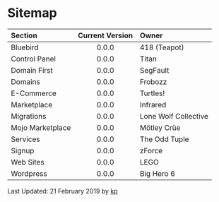 # Sitemap

| Section          | Current Version | Owner                |
| :--------------- | :-------------: | :------------------- |
| Bluebird         |      0.0.0      | 418 (Teapot)         |
| Control Panel    |      0.0.0      | Titan                |
| Domain First     |      0.0.0      | SegFault             |
| Domains          |      0.0.0      | Frobozz              |
| E-Commerce       |      0.0.0      | Turtles!             |
| Marketplace      |      0.0.0      | Infrared             |
| Migrations       |      0.0.0      | Lone Wolf Collective |
| Mojo Marketplace |      0.0.0      | Mötley Crüe          |
| Services         |      0.0.0      | The Odd Tuple        |
| Signup           |      0.0.0      | zForce               |
| Web Sites        |      0.0.0      | LEGO                 |
| Wordpress        |      0.0.0      | Big Hero 6           |

Last Updated: 21 February 2019 by [kp](mailto:kenn.powers@endurance.com)
